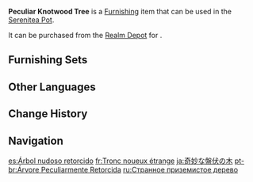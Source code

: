 {{Furnishing Infobox
|id             = 372305
|image          = Item Peculiar Knotwood Tree.png
|category       = Landform
|subcategory    = Tree
|quality        = 3
|adeptal_energy = 20
|load           = 50
|reduced_load   = 50
|description    = An oddly-shaped tree with a most unusual trunk curvature. Perhaps it is the nutritional makeup of the soil that has forced it to grow in such an unusual fashion, or perhaps it is because some peculiar individuals practiced their combat skills on it.
|source1        = [[Realm Depot]]
}}
'''Peculiar Knotwood Tree''' is a [[Furnishing]] item that can be used in the [[Serenitea Pot]].

It can be purchased from the [[Realm Depot]] for {{Item|Realm Currency|30|x=80}}.

==Furnishing Sets==
{{Craft Usage|type=Furnishing Set}}

==Other Languages==
{{Other Languages
|en      = Peculiar Knotwood Tree
|zhs     = 奇状盘伏树
|zhs_rm  = Qí Zhuàng Pán Fú Shù
|zht     = 奇狀盤伏樹
|zht_rm  = Qí Zhuàng Pán Fú Shù
|zh_tl   = 
|ja      = 奇妙な盤伏の木
|ja_rm   = Kimyou-na Banbuku no Ki{{Assumed}}
|ja_tl   = 
|ko      = 기형 반복나무
|ko_rm   = Gihyeong Banboknamu
|ko_tl   = Deformed Knotwood Tree
|es      = Árbol nudoso retorcido
|es_tl   = Twisted Knotted Tree
|fr      = Tronc noueux étrange
|fr_tl   = Strange Knotted Trunk
|ru      = Странное приземистое дерево
|ru_tl   = Strange Stocky Wood
|th      = ไม้ดัดรูปทรงประหลาด
|th_rm   = 
|th_tl   = 
|vi      = Cây Bàn Phục Kỳ Lạ
|vi_tl   = 
|de      = Seltsamer Knotenbaum
|de_tl   = Peculiar Knot Tree
|id      = Pohon Knotwood Aneh
|id_tl   = Strange Knotwood Tree
|pt      = Árvore Peculiarmente Retorcida
|pt_tl   = 
|tr      = İlginç Düğüm Odunu Ağacı
|tr_tl   = 
|it      = Albero nodoso insolito
|it_tl   = 
}}

==Change History==
{{Change History|1.5}}

==Navigation==
{{Furnishing Navbox|exterior}}

[[es:Árbol nudoso retorcido]]
[[fr:Tronc noueux étrange]]
[[ja:奇妙な盤伏の木]]
[[pt-br:Árvore Peculiarmente Retorcida]]
[[ru:Странное приземистое дерево]]